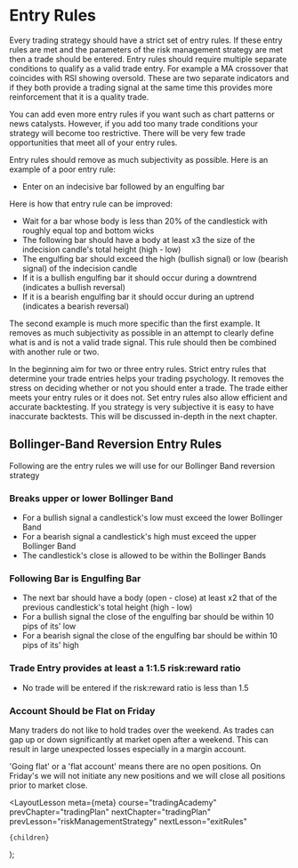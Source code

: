 
# Entry Rules

Every trading strategy should have a strict set of entry rules. If these entry rules are met and the parameters of the risk
management strategy are met then a trade should be entered. Entry rules should require multiple separate conditions to qualify
as a valid trade entry. For example a MA crossover that coincides with RSI showing oversold. These are two separate indicators
and if they both provide a trading signal at the same time this provides more reinforcement that it is a quality trade.

You can add even more entry rules if you want such as chart patterns or news catalysts. However, if you add too many trade
conditions your strategy will become too restrictive. There will be very few trade opportunities that meet all of your
entry rules.

Entry rules should remove as much subjectivity as possible. Here is an example of a poor entry rule:

- Enter on an indecisive bar followed by an engulfing bar

Here is how that entry rule can be improved:

- Wait for a bar whose body is less than 20% of the candlestick with roughly equal top and bottom wicks
- The following bar should have a body at least x3 the size of the indecision candle's total height (high - low)
- The engulfing bar should exceed the high (bullish signal) or low (bearish signal) of the indecision candle
- If it is a bullish engulfing bar it should occur during a downtrend (indicates a bullish reversal)
- If it is a bearish engulfing bar it should occur during an uptrend (indicates a bearish reversal)

The second example is much more specific than the first example. It removes as much subjectivity as possible in an attempt
to clearly define what is and is not a valid trade signal. This rule should then be combined with another rule or two.

In the beginning aim for two or three entry rules. Strict entry rules that determine your trade entries helps your trading
psychology. It removes the stress on deciding whether or not you should enter a trade. The trade either meets your entry rules
or it does not. Set entry rules also allow efficient and accurate backtesting. If you strategy is very subjective it is easy
to have inaccurate backtests. This will be discussed in-depth in the next chapter.

## Bollinger-Band Reversion Entry Rules

Following are the entry rules we will use for our Bollinger Band reversion strategy

### Breaks upper or lower Bollinger Band

- For a bullish signal a candlestick's low must exceed the lower Bollinger Band
- For a bearish signal a candlestick's high must exceed the upper Bollinger Band
- The candlestick's close is allowed to be within the Bollinger Bands

### Following Bar is Engulfing Bar

- The next bar should have a body (open - close) at least x2 that of the previous candlestick's total height (high - low)
- For a bullish signal the close of the engulfing bar should be within 10 pips of its' low
- For a bearish signal the close of the engulfing bar should be within 10 pips of its' high

### Trade Entry provides at least a 1:1.5 risk:reward ratio

- No trade will be entered if the risk:reward ratio is less than 1.5

### Account Should be Flat on Friday

Many traders do not like to hold trades over the weekend. As trades can gap up or down significantly at market open after a
weekend. This can result in large unexpected losses especially in a margin account.

'Going flat' or a 'flat account' means there are no open positions. On Friday's we will not initiate any new positions and we
will close all positions prior to market close.

  <LayoutLesson
    meta={meta}
    course="tradingAcademy"
    prevChapter="tradingPlan"
    nextChapter="tradingPlan"
    prevLesson="riskManagementStrategy"
    nextLesson="exitRules"
  >
    {children}
  </LayoutLesson>
);
